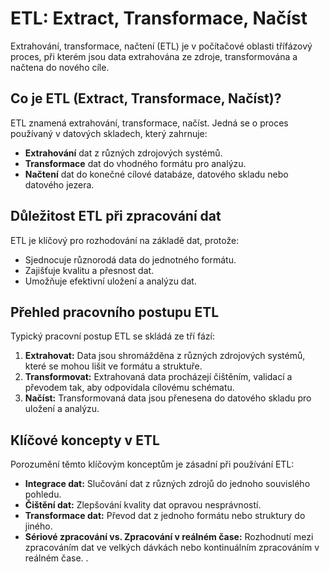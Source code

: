 # ETL: Extract, Transformace, Načíst

Extrahování, transformace, načtení (ETL) je v počítačové oblasti třífázový proces, při kterém jsou data extrahována ze zdroje, transformována a načtena do nového cíle.

## Co je ETL (Extract, Transformace, Načíst)?

ETL znamená extrahování, transformace, načíst. Jedná se o proces používaný v datových skladech, který zahrnuje:

- **Extrahování** dat z různých zdrojových systémů.
- **Transformace** dat do vhodného formátu pro analýzu.
- **Načtení** dat do konečné cílové databáze, datového skladu nebo datového jezera.

## Důležitost ETL při zpracování dat

ETL je klíčový pro rozhodování na základě dat, protože:

- Sjednocuje různorodá data do jednotného formátu.
- Zajišťuje kvalitu a přesnost dat.
- Umožňuje efektivní uložení a analýzu dat.

## Přehled pracovního postupu ETL

Typický pracovní postup ETL se skládá ze tří fází:

1. **Extrahovat:** Data jsou shromážděna z různých zdrojových systémů, které se mohou lišit ve formátu a struktuře.
2. **Transformovat:** Extrahovaná data procházejí čištěním, validací a převodem tak, aby odpovídala cílovému schématu.
3. **Načíst:** Transformovaná data jsou přenesena do datového skladu pro uložení a analýzu.

## Klíčové koncepty v ETL

Porozumění těmto klíčovým konceptům je zásadní při používání ETL:

- **Integrace dat:** Slučování dat z různých zdrojů do jednoho souvislého pohledu.
- **Čištění dat:** Zlepšování kvality dat opravou nesprávností.
- **Transformace dat:** Převod dat z jednoho formátu nebo struktury do jiného.
- **Sériové zpracování vs. Zpracování v reálném čase:** Rozhodnutí mezi zpracováním dat ve velkých dávkách nebo kontinuálním zpracováním v reálném čase.
.